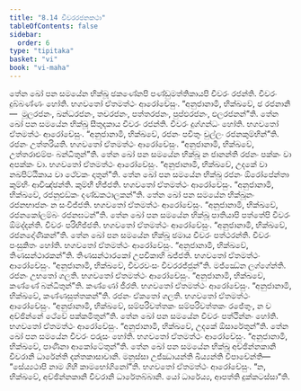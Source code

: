 ```yaml
---
title: "8.14 චීවරරජනකථා"
tableOfContents: false
sidebar:
  order: 6
type: "tipitaka"
basket: "vi"
book: "vi-maha"
---
```



<DynamicBreadcrumb />

<Division number="344" book="vi-maha">

<Paragraph number="1629" book="vi-maha">
තේන ඛෝ පන සමයේන භික්ඛූ ඡකණේනපි පණ්ඩුමත්තිකායපි චීවරං රජන්ති. චීවරං දුබ්බණ්ණං හෝති. භගවතෝ ඒතමත්ථං ආරෝචේසුං. “අනුජානාමි, භික්ඛවේ, ඡ රජනානි—  මූලරජනං, ඛන්ධරජනං, තචරජනං, පත්තරජනං, පුප්ඵරජනං, ඵලරජනන්”ති.
</Paragraph>

<Paragraph number="1630" book="vi-maha">
තේන ඛෝ පන සමයේන භික්ඛූ සීතුදකාය චීවරං රජන්ති. චීවරං දුග්ගන්ධං හෝති. භගවතෝ ඒතමත්ථං ආරෝචේසුං. “අනුජානාමි, භික්ඛවේ, රජනං පචිතුං චුල්ලං රජනකුම්භින්”ති. රජනං උත්තරියති. භගවතෝ ඒතමත්ථං ආරෝචේසුං. “අනුජානාමි, භික්ඛවේ, උත්තරාළුම්පං බන්ධිතුන්”ති.
</Paragraph>

<Paragraph number="1631" book="vi-maha">
තේන ඛෝ පන සමයේන භික්ඛූ න ජානන්ති රජනං පක්කං වා අපක්කං වා. භගවතෝ ඒතමත්ථං ආරෝචේසුං. “අනුජානාමි, භික්ඛවේ, උදකේ වා නඛපිට්ඨිකාය වා ථේවකං දාතුන්”ති.
</Paragraph>

<Paragraph number="1632" book="vi-maha">
තේන ඛෝ පන සමයේන භික්ඛූ රජනං ඕරෝපේන්තා කුම්භිං ආවිඤ්ඡන්ති. කුම්භී භිජ්ජති. භගවතෝ ඒතමත්ථං ආරෝචේසුං. “අනුජානාමි, භික්ඛවේ, රජනුළුඞ්කං දණ්ඩකථාලකන්”ති.
</Paragraph>

<Paragraph number="1633" book="vi-maha">
තේන ඛෝ පන සමයේන භික්ඛූනං රජනභාජනං න සංවිජ්ජති. භගවතෝ ඒතමත්ථං ආරෝචේසුං. “අනුජානාමි, භික්ඛවේ, රජනකෝලම්බං රජනඝටන්”ති.
</Paragraph>

<Paragraph number="1634" book="vi-maha">
තේන ඛෝ පන සමයේන භික්ඛූ පාතියාපි පත්තේපි චීවරං ඕමද්දන්ති. චීවරං පරිභිජ්ජති. භගවතෝ ඒතමත්ථං ආරෝචේසුං. “අනුජානාමි, භික්ඛවේ, රජනදෝණිකන්”ති.
</Paragraph>

<Paragraph number="1635" book="vi-maha">
තේන ඛෝ පන සමයේන භික්ඛූ ඡමාය චීවරං පත්ථරන්ති. චීවරං පංසුකිතං හෝති. භගවතෝ ඒතමත්ථං ආරෝචේසුං. “අනුජානාමි, භික්ඛවේ, තිණසන්ථාරකන්”ති.
</Paragraph>

<Paragraph number="1636" book="vi-maha">
තිණසන්ථාරකෝ උපචිකාහි ඛජ්ජති. භගවතෝ ඒතමත්ථං ආරෝචේසුං. “අනුජානාමි, භික්ඛවේ, චීවරවංසං චීවරරජ්ජුන්”ති.
</Paragraph>

<Paragraph number="1637" book="vi-maha">
මජ්ඣේන ලග්ගේන්ති. රජනං උභතෝ ගලති. භගවතෝ ඒතමත්ථං ආරෝචේසුං. “අනුජානාමි, භික්ඛවේ, කණ්ණේ බන්ධිතුන්”ති.
</Paragraph>

<Paragraph number="1638" book="vi-maha">
කණ්ණෝ ජීරති. භගවතෝ ඒතමත්ථං ආරෝචේසුං. “අනුජානාමි, භික්ඛවේ, කණ්ණසුත්තකන්”ති.
</Paragraph>

<Paragraph number="1639" book="vi-maha">
රජනං ඒකතෝ ගලති. භගවතෝ ඒතමත්ථං ආරෝචේසුං. “අනුජානාමි, භික්ඛවේ, සම්පරිවත්තකං සම්පරිවත්තකං රජේතුං, න ච අච්ඡින්නේ ථේවේ පක්කමිතුන්”ති.
</Paragraph>

<Paragraph number="1640" book="vi-maha">
තේන ඛෝ පන සමයේන චීවරං පත්ථින්නං හෝති. භගවතෝ ඒතමත්ථං ආරෝචේසුං. “අනුජානාමි, භික්ඛවේ, උදකේ ඕසාරේතුන්”ති.
</Paragraph>

<Paragraph number="1641" book="vi-maha">
තේන ඛෝ පන සමයේන චීවරං ඵරුසං හෝති. භගවතෝ ඒතමත්ථං ආරෝචේසුං. “අනුජානාමි, භික්ඛවේ, පාණිනා ආකෝටේතුන්”ති.
</Paragraph>

<Paragraph number="1642" book="vi-maha">
තේන ඛෝ පන සමයේන භික්ඛූ අච්ඡින්නකානි චීවරානි ධාරේන්ති දන්තකාසාවානි. මනුස්සා උජ්ඣායන්ති ඛිය්‍යන්ති විපාචේන්ති—  “සේය්‍යථාපි නාම ගිහී කාමභෝගිනෝ”ති. භගවතෝ ඒතමත්ථං ආරෝචේසුං. “න, භික්ඛවේ, අච්ඡින්නකානි චීවරානි ධාරේතබ්බානි. යෝ ධාරේය්‍ය, ආපත්ති දුක්කටස්සා”ති.
</Paragraph>
</Division>